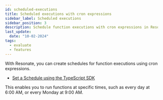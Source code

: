 ```yaml
---
id: scheduled-executions
title: Scheduled executions with cron expressions
sidebar_label: Scheduled executions
sidebar_position: 3
description: Schedule function executions with cron expressions in Resonate.
last_update:
  date: "10-02-2024"
tags:
  - evaluate
  - features
---
```


With Resonate, you can create schedules for function executions using cron expressions.

- [Set a Schedule using the TypeScript SDK](/develop/typescript#schedules)

This enables you to run functions at specific times, such as every day at 6:00 AM, or every Monday at 9:00 AM.
